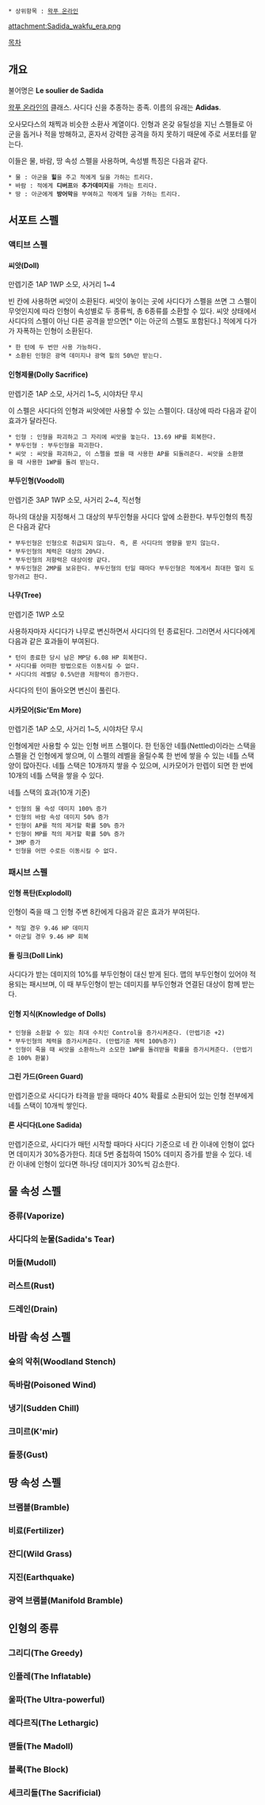  * 상위항목 : [[왁푸 온라인]]

{{{+1 '''Sadida's Shoe'''}}}

attachment:Sadida_wakfu_era.png

[[목차]]
== 개요 ==
불어명은 '''Le soulier de Sadida'''

[[왁푸 온라인]]의 클래스.
사디다 신을 추종하는 종족. 이름의 유래는 '''Adidas'''.

오사모다스의 채찍과 비슷한 소환사 계열이다.
인형과 온갖 유틸성을 지닌 스펠들로 아군을 돕거나 적을 방해하고,
혼자서 강력한 공격을 하지 못하기 때문에 주로 서포터를 맡는다.

이들은 물, 바람, 땅 속성 스펠을 사용하며, 속성별 특징은 다음과 같다.
 * 물 : 아군을 '''힐'''을 주고 적에게 딜을 가하는 트리다.
 * 바람 : 적에게 '''디버프'''와 '''추가데미지'''를 가하는 트리다.
 * 땅 : 아군에게 '''방어막'''을 부여하고 적에게 딜을 가하는 트리다.

== 서포트 스펠 ==
=== 액티브 스펠 ===
==== 씨앗(Doll) ====
만렙기준 1AP 1WP 소모, 사거리 1~4

빈 칸에 사용하면 씨앗이 소환된다. 씨앗이 놓이는 곳에 사디다가 스펠을 쓰면 그 스펠이 무엇인지에 따라 인형이 속성별로 두 종류씩, 총 6종류를 소환할 수 있다. 씨앗 상태에서 사디다의 스펠이 아닌 다른 공격을 받으면[* 이는 아군의 스펠도 포함된다.] 적에게 다가가 자폭하는 인형이 소환된다.
 * 한 턴에 두 번만 사용 가능하다.
 * 소환된 인형은 광역 데미지나 광역 힐의 50%만 받는다.
==== 인형제물(Dolly Sacrifice) ====
만렙기준 1AP 소모, 사거리 1~5, 시야차단 무시

이 스펠은 사디다의 인형과 씨앗에만 사용할 수 있는 스펠이다. 대상에 따라 다음과 같이 효과가 달라진다.
 * 인형 : 인형을 파괴하고 그 자리에 씨앗을 놓는다. 13.69 HP를 회복한다.
 * 부두인형 : 부두인형을 파괴한다.
 * 씨앗 : 씨앗을 파괴하고, 이 스펠을 썼을 때 사용한 AP를 되돌려준다. 씨앗을 소환했을 때 사용한 1WP를 돌려 받는다.
==== 부두인형(Voodoll) ====
만렙기준 3AP 1WP 소모, 사거리 2~4, 직선형

하나의 대상을 지정해서 그 대상의 부두인형을 사디다 앞에 소환한다.
부두인형의 특징은 다음과 같다
 * 부두인형은 인형으로 취급되지 않는다. 즉, 론 사디다의 영향을 받지 않는다.
 * 부두인형의 체력은 대상의 20%다.
 * 부두인형의 저항력은 대상이랑 같다.
 * 부두인형은 2MP를 보유한다. 부두인형의 턴일 때마다 부두인형은 적에게서 최대한 멀리 도망가려고 한다.
==== 나무(Tree) ====
만렙기준 1WP 소모

사용하자마자 사디다가 나무로 변신하면서 사디다의 턴 종료된다. 그러면서 사디다에게 다음과 같은 효과들이 부여된다.
 * 턴이 종료한 당시 남은 MP당 6.08 HP 회복한다.
 * 사디다를 어떠한 방법으로든 이동시킬 수 없다.
 * 사디다의 레벨당 0.5%만큼 저항력이 증가한다.
사디다의 턴이 돌아오면 변신이 풀린다.
==== 시카모어(Sic'Em More) ====
만렙기준 1AP 소모, 사거리 1~5, 시야차단 무시

인형에게만 사용할 수 있는 인형 버프 스펠이다. 한 턴동안 네틀(Nettled)이라는 스택을 스펠을 건 인형에게 쌓으며, 이 스펠의 레벨을 올릴수록 한 번에 쌓을 수 있는 네틀 스택 양이 많아진다. 네틀 스택은 10개까지 쌓을 수 있으며, 시카모어가 만렙이 되면 한 번에 10개의 네틀 스택을 쌓을 수 있다.

네틀 스택의 효과(10개 기준)
 * 인형의 물 속성 데미지 100% 증가
 * 인형의 바람 속성 데미지 50% 증가
 * 인형이 AP를 적의 제거할 확률 50% 증가
 * 인형이 MP를 적의 제거할 확률 50% 증가
 * 3MP 증가
 * 인형을 어떤 수로든 이동시킬 수 없다.
=== 패시브 스펠 ===

==== 인형 폭탄(Explodoll) ====
인형이 죽을 때 그 인형 주변 8칸에게 다음과 같은 효과가 부여된다.
 * 적일 경우 9.46 HP 데미지
 * 아군일 경우 9.46 HP 회복
==== 돌 링크(Doll Link) ====
사디다가 받는 데미지의 10%를 부두인형이 대신 받게 된다.
맵의 부두인형이 있어야 적용되는 패시브며, 이 때 부두인형이 받는 데미지를 부두인형과 연결된 대상이 함께 받는다.
==== 인형 지식(Knowledge of Dolls) ====
 * 인형을 소환할 수 있는 최대 수치인 Control을 증가시켜준다. (만렙기준 +2)
 * 부두인형의 체력을 증가시켜준다. (만렙기준 체력 100%증가)
 * 인형이 죽을 때 씨앗을 소환하느라 소모한 1WP를 돌려받을 확률을 증가시켜준다. (만렙기준 100% 환불)
==== 그린 가드(Green Guard) ====
만렙기준으로 사디다가 타격을 받을 때마다 40% 확률로 소환되어 있는 인형 전부에게 네틀 스택이 10개씩 쌓인다.
==== 론 사디다(Lone Sadida) ====
만렙기준으로, 사디다가 매턴 시작할 때마다 사디다 기준으로 네 칸 이내에 인형이 없다면 데미지가 30%증가한다.
최대 5번 중첩하여 150% 데미지 증가를 받을 수 있다.
네 칸 이내에 인형이 있다면 하나당 데미지가 30%씩 감소한다.

== 물 속성 스펠 ==

=== 증류(Vaporize) ===
=== 사디다의 눈물(Sadida's Tear) ===
=== 머돌(Mudoll) ===
=== 러스트(Rust) ===
=== 드레인(Drain) ===

== 바람 속성 스펠 ==

=== 숲의 악취(Woodland Stench) ===
=== 독바람(Poisoned Wind) ===
=== 냉기(Sudden Chill) ===
=== 크미르(K'mir) ===
=== 돌풍(Gust) ===

== 땅 속성 스펠 ==

=== 브램블(Bramble) ===
=== 비료(Fertilizer) ===
=== 잔디(Wild Grass) ===
=== 지진(Earthquake) ===
=== 광역 브램블(Manifold Bramble) ===

== 인형의 종류 ==

=== 그리디(The Greedy) ===
=== 인플레(The Inflatable) ===
=== 울파(The Ultra-powerful) ===
=== 레다르직(The Lethargic) ===
=== 맫돌(The Madoll) ===
=== 블록(The Block) ===
=== 세크리돌(The Sacrificial) ===
